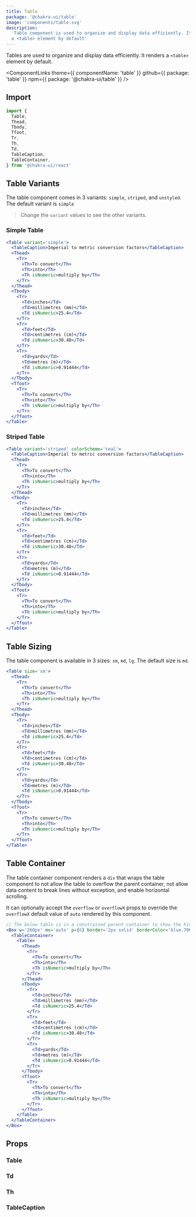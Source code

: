 ```yaml
---
title: Table
package: '@chakra-ui/table'
image: 'components/table.svg'
description:
  'Table component is used to organize and display data efficiently. It renders
  a <table> element by default'
---
```


Tables are used to organize and display data efficiently. It renders a `<table>`
element by default.

<ComponentLinks
  theme={{ componentName: 'table' }}
  github={{ package: 'table' }}
  npm={{ package: '@chakra-ui/table' }}
/>

<carbon-ad />

## Import

```js
import {
  Table,
  Thead,
  Tbody,
  Tfoot,
  Tr,
  Th,
  Td,
  TableCaption,
  TableContainer,
} from '@chakra-ui/react'
```

## Table Variants

The table component comes in 3 variants: `simple`, `striped`, and `unstyled`.
The default variant is `simple`

> Change the `variant` values to see the other variants.

### Simple Table

```jsx
<Table variant='simple'>
  <TableCaption>Imperial to metric conversion factors</TableCaption>
  <Thead>
    <Tr>
      <Th>To convert</Th>
      <Th>into</Th>
      <Th isNumeric>multiply by</Th>
    </Tr>
  </Thead>
  <Tbody>
    <Tr>
      <Td>inches</Td>
      <Td>millimetres (mm)</Td>
      <Td isNumeric>25.4</Td>
    </Tr>
    <Tr>
      <Td>feet</Td>
      <Td>centimetres (cm)</Td>
      <Td isNumeric>30.48</Td>
    </Tr>
    <Tr>
      <Td>yards</Td>
      <Td>metres (m)</Td>
      <Td isNumeric>0.91444</Td>
    </Tr>
  </Tbody>
  <Tfoot>
    <Tr>
      <Th>To convert</Th>
      <Th>into</Th>
      <Th isNumeric>multiply by</Th>
    </Tr>
  </Tfoot>
</Table>
```

### Striped Table

```jsx
<Table variant='striped' colorScheme='teal'>
  <TableCaption>Imperial to metric conversion factors</TableCaption>
  <Thead>
    <Tr>
      <Th>To convert</Th>
      <Th>into</Th>
      <Th isNumeric>multiply by</Th>
    </Tr>
  </Thead>
  <Tbody>
    <Tr>
      <Td>inches</Td>
      <Td>millimetres (mm)</Td>
      <Td isNumeric>25.4</Td>
    </Tr>
    <Tr>
      <Td>feet</Td>
      <Td>centimetres (cm)</Td>
      <Td isNumeric>30.48</Td>
    </Tr>
    <Tr>
      <Td>yards</Td>
      <Td>metres (m)</Td>
      <Td isNumeric>0.91444</Td>
    </Tr>
  </Tbody>
  <Tfoot>
    <Tr>
      <Th>To convert</Th>
      <Th>into</Th>
      <Th isNumeric>multiply by</Th>
    </Tr>
  </Tfoot>
</Table>
```

## Table Sizing

The table component is available in 3 sizes: `sm`, `md`, `lg`. The default size
is `md`.

```jsx
<Table size='sm'>
  <Thead>
    <Tr>
      <Th>To convert</Th>
      <Th>into</Th>
      <Th isNumeric>multiply by</Th>
    </Tr>
  </Thead>
  <Tbody>
    <Tr>
      <Td>inches</Td>
      <Td>millimetres (mm)</Td>
      <Td isNumeric>25.4</Td>
    </Tr>
    <Tr>
      <Td>feet</Td>
      <Td>centimetres (cm)</Td>
      <Td isNumeric>30.48</Td>
    </Tr>
    <Tr>
      <Td>yards</Td>
      <Td>metres (m)</Td>
      <Td isNumeric>0.91444</Td>
    </Tr>
  </Tbody>
  <Tfoot>
    <Tr>
      <Th>To convert</Th>
      <Th>into</Th>
      <Th isNumeric>multiply by</Th>
    </Tr>
  </Tfoot>
</Table>
```

## Table Container

The table container component renders a `div` that wraps the table component to
not allow the table to overflow the parent container, not allow data content to
break lines without exception, and enable horizontal scrolling.

It can optionally accept the `overflow` or `overflowX` props to override the
`overflowX` default value of `auto` rendered by this component.

```jsx
// The below table is in a constrained parent container to show the hidden overflow from `TableContainer`
<Box w='260px' mx='auto' p={6} border='2px solid' borderColor='blue.700'>
  <TableContainer>
    <Table>
      <Thead>
        <Tr>
          <Th>To convert</Th>
          <Th>into</Th>
          <Th isNumeric>multiply by</Th>
        </Tr>
      </Thead>
      <Tbody>
        <Tr>
          <Td>inches</Td>
          <Td>millimetres (mm)</Td>
          <Td isNumeric>25.4</Td>
        </Tr>
        <Tr>
          <Td>feet</Td>
          <Td>centimetres (cm)</Td>
          <Td isNumeric>30.48</Td>
        </Tr>
        <Tr>
          <Td>yards</Td>
          <Td>metres (m)</Td>
          <Td isNumeric>0.91444</Td>
        </Tr>
      </Tbody>
      <Tfoot>
        <Tr>
          <Th>To convert</Th>
          <Th>into</Th>
          <Th isNumeric>multiply by</Th>
        </Tr>
      </Tfoot>
    </Table>
  </TableContainer>
</Box>
```

## Props

### Table

<PropsTable of='Table' />

### Td

<PropsTable of='Td' />

### Th

<PropsTable of='Th' />

### TableCaption

<PropsTable of='TableCaption' />
